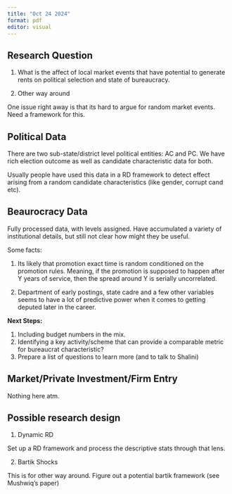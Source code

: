 ```yaml
---
title: "Oct 24 2024"
format: pdf
editor: visual
---
```



## Research Question

1. What is the affect of local market events that have potential to generate rents on political selection and state of bureaucracy. 

2. Other way around


One issue right away is that its hard to argue for random market events. Need a framework for this.


## Political Data

There are two sub-state/district level political entities: AC and PC. We have rich election outcome as well as candidate characteristic data for both. 

Usually people have used this data in a RD framework to detect effect arising from a random candidate characteristics (like gender, corrupt cand etc). 



## Beaurocracy Data

Fully processed data, with levels assigned. Have accumulated a variety of institutional details, but still not clear how might they be useful. 

Some facts:

1. Its likely that promotion exact time is random conditioned on the promotion rules. Meaning, if the promotion is supposed to happen after Y years of service, then the spread around Y is serially uncorrelated.

2. Department of early postings, state cadre and a few other variables seems to have a lot of predictive power when it comes to getting deputed later in the career. 


**Next Steps:**

1. Including budget numbers in the mix. 
2. Identifying a key activity/scheme that can provide a comparable metric for bureaucrat characteristic?
3. Prepare a list of questions to learn more (and to talk to Shalini)



## Market/Private Investment/Firm Entry

Nothing here atm. 



## Possible research design

1. Dynamic RD

Set up a RD framework and process the descriptive stats through that lens. 

2. Bartik Shocks 

This is for other way around. Figure out a potential bartik framework (see Mushwiq's paper)




